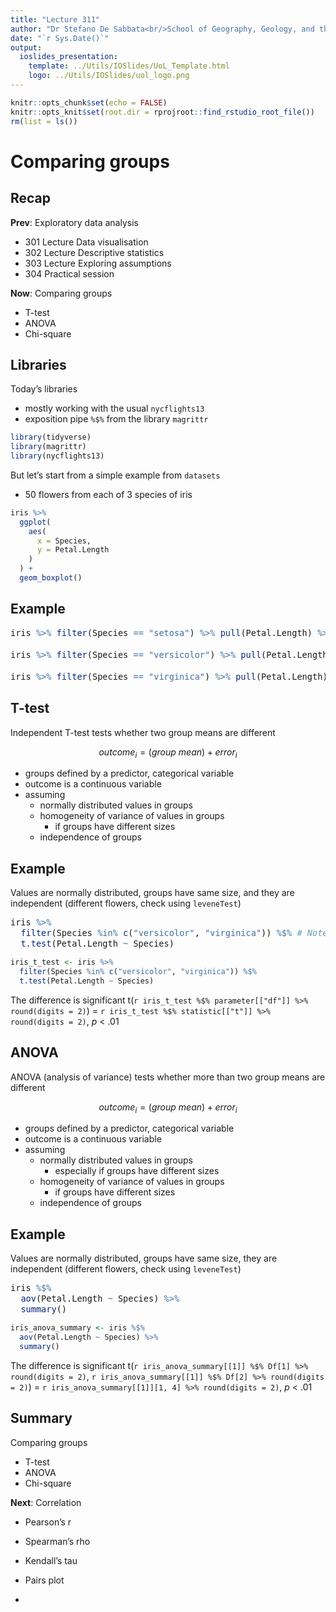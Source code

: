```yaml
---
title: "Lecture 311"
author: "Dr Stefano De Sabbata<br/>School of Geography, Geology, and the Env.<br/><a href=\"mailto:s.desabbata@le.ac.uk\">s.desabbata&commat;le.ac.uk</a> &vert; <a href=\"https://twitter.com/maps4thought\">&commat;maps4thought</a><br/><a href=\"https://github.com/sdesabbata/GY7702\">github.com/sdesabbata/GY7702</a> licensed under <a href=\"https://www.gnu.org/licenses/gpl-3.0.html\">GNU GPL v3.0</a>"
date: "`r Sys.Date()`"
output:
  ioslides_presentation:
    template: ../Utils/IOSlides/UoL_Template.html
    logo: ../Utils/IOSlides/uol_logo.png
---
```


```r
knitr::opts_chunk$set(echo = FALSE)
knitr::opts_knit$set(root.dir = rprojroot::find_rstudio_root_file())
rm(list = ls())
```


<style type="text/css">
.small_r_all pre{
  font-size: 16px;
  line-height: 18px;
}
.small_r_output pre:not(.prettyprint){
  font-size: 16px;
  line-height: 18px;
}
.verysmall_r_output pre:not(.prettyprint){
  font-size: 12px;
  line-height: 14px;
}
</style>



# Comparing groups


## Recap

**Prev**: Exploratory data analysis

- 301 Lecture Data visualisation
- 302 Lecture Descriptive statistics
- 303 Lecture Exploring assumptions
- 304 Practical session

**Now**: Comparing groups

- T-test
- ANOVA
- Chi-square


## Libraries

<div class="columns-2">

Today's libraries

- mostly working with the usual `nycflights13`
- exposition pipe `%$%` from the library `magrittr`

```r
library(tidyverse)
library(magrittr)  
library(nycflights13)
```

But let's start from a simple example from `datasets`

- 50 flowers from each of 3 species of iris

```r
iris %>%
  ggplot(
    aes(
      x = Species, 
      y = Petal.Length
    )
  ) +
  geom_boxplot()
```

</div>



## Example

<div class="small_r_all">

```r
iris %>% filter(Species == "setosa") %>% pull(Petal.Length) %>% shapiro.test()

iris %>% filter(Species == "versicolor") %>% pull(Petal.Length) %>% shapiro.test()

iris %>% filter(Species == "virginica") %>% pull(Petal.Length) %>% shapiro.test()
```

</div>



## T-test

Independent T-test tests whether two group means are different

$$outcome_i = (group\ mean) + error_i $$

- groups defined by a predictor, categorical variable
- outcome is a continuous variable
- assuming
    - normally distributed values in groups
    - homogeneity of variance of values in groups
        - if groups have different sizes
    - independence of groups



## Example

Values are normally distributed, groups have same size, and they are independent (different flowers, check using `leveneTest`)

<div class="small_r_output">

```r
iris %>%
  filter(Species %in% c("versicolor", "virginica")) %$% # Note %$%
  t.test(Petal.Length ~ Species)
```

</div>

```r
iris_t_test <- iris %>%
  filter(Species %in% c("versicolor", "virginica")) %$%
  t.test(Petal.Length ~ Species)
```

The difference is significant t(`r iris_t_test %$% parameter[["df"]] %>% round(digits = 2)`) = `r iris_t_test %$% statistic[["t"]] %>% round(digits = 2)`, *p* < .01



## ANOVA

ANOVA (analysis of variance) tests whether more than two group means are different

$$outcome_i = (group\ mean) + error_i $$

- groups defined by a predictor, categorical variable
- outcome is a continuous variable
- assuming
    - normally distributed values in groups
        - especially if groups have different sizes
    - homogeneity of variance of values in groups
        - if groups have different sizes
    - independence of groups



## Example

Values are normally distributed, groups have same size, they are independent (different flowers, check using `leveneTest`)

<div class="small_r_output">

<!--
```r
library(car)

iris %$%
leveneTest(Petal.Length, Species)
```
-->

```r
iris %$%
  aov(Petal.Length ~ Species) %>%
  summary()
```

</div>

```r
iris_anova_summary <- iris %$%
  aov(Petal.Length ~ Species) %>%
  summary()
```

The difference is significant t(`r iris_anova_summary[[1]] %$% Df[1] %>% round(digits = 2)`, `r iris_anova_summary[[1]] %$% Df[2] %>% round(digits = 2)`) = `r iris_anova_summary[[1]][1, 4] %>% round(digits = 2)`, *p* < .01


## Summary

Comparing groups

- T-test
- ANOVA
- Chi-square

**Next**: Correlation

- Pearson’s r
- Spearman’s rho
- Kendall’s tau
- Pairs plot

- 